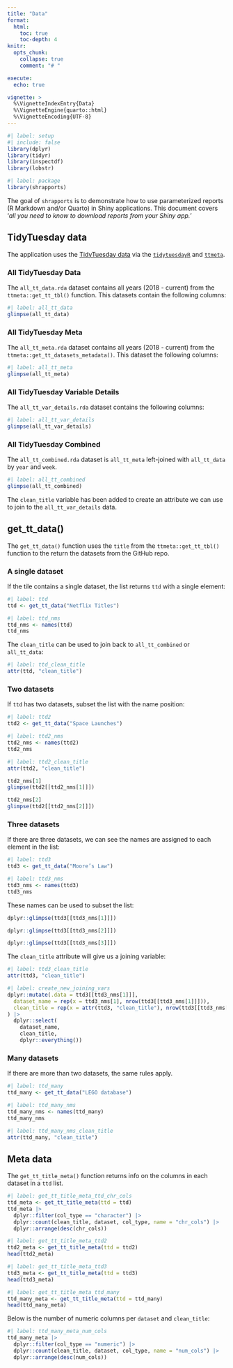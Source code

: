 ```yaml
---
title: "Data"
format: 
  html:
    toc: true
    toc-depth: 4
knitr:
  opts_chunk: 
    collapse: true
    comment: "# " 

execute:
  echo: true

vignette: >
  %\VignetteIndexEntry{Data}
  %\VignetteEngine{quarto::html}
  %\VignetteEncoding{UTF-8}
---
```


```r
#| label: setup
#| include: false
library(dplyr)
library(tidyr)
library(inspectdf)
library(lobstr)
```

```r
#| label: package
library(shrapports)
```

The goal of `shrapports` is to demonstrate how to use parameterized reports (R Markdown and/or Quarto) in Shiny applications. This document covers '*all you need to know to download reports from your Shiny app.*'

## TidyTuesday data 

The application uses the [TidyTuesday data](https://github.com/rfordatascience/tidytuesday) via the [`tidytuesdayR`](https://github.com/dslc-io/tidytuesdayR) and [`ttmeta`](https://github.com/r4ds/ttmeta).

### All TidyTuesday Data 

The `all_tt_data.rda` dataset contains all years (2018 - current) from the `ttmeta::get_tt_tbl()` function. This datasets contain the following columns:

```r
#| label: all_tt_data
glimpse(all_tt_data)
```


### All TidyTuesday Meta 

The `all_tt_meta.rda` dataset contains all years (2018 - current) from the `ttmeta::get_tt_datasets_metadata()`. This dataset the following columns:

```r
#| label: all_tt_meta
glimpse(all_tt_meta)
```

### All TidyTuesday Variable Details

The `all_tt_var_details.rda` dataset contains the following columns:

```r
#| label: all_tt_var_details
glimpse(all_tt_var_details)
```

### All TidyTuesday Combined  

The `all_tt_combined.rda` dataset is `all_tt_meta` left-joined with `all_tt_data` by `year` and `week`.

```r
#| label: all_tt_combined
glimpse(all_tt_combined)
```

The `clean_title` variable has been added to create an attribute we can use to join to the `all_tt_var_details` data. 

## get_tt_data()

The `get_tt_data()` function uses the `title` from the `ttmeta::get_tt_tbl()` function to the return the datasets from the GitHub repo. 

### A single dataset

If the tile contains a single dataset, the list returns `ttd` with a single element: 

```r
#| label: ttd
ttd <- get_tt_data("Netflix Titles")
```

```r
#| label: ttd_nms
ttd_nms <- names(ttd)
ttd_nms
```

The `clean_title` can be used to join back to `all_tt_combined` or `all_tt_data`: 

```r
#| label: ttd_clean_title
attr(ttd, "clean_title")
```

### Two datasets 

If `ttd` has two datasets, subset the list with the name position:

```r
#| label: ttd2
ttd2 <- get_tt_data("Space Launches")
```

```r
#| label: ttd2_nms
ttd2_nms <- names(ttd2)
ttd2_nms
```

```r
#| label: ttd2_clean_title
attr(ttd2, "clean_title")
```

```r
ttd2_nms[1]
glimpse(ttd2[[ttd2_nms[1]]])
```

```r
ttd2_nms[2]
glimpse(ttd2[[ttd2_nms[2]]])
```

### Three datasets

If there are three datasets, we can see the names are assigned to each element in the list:

```r
#| label: ttd3
ttd3 <- get_tt_data("Moore’s Law")
```

```r
#| label: ttd3_nms
ttd3_nms <- names(ttd3)
ttd3_nms
```

These names can be used to subset the list:

```r
dplyr::glimpse(ttd3[[ttd3_nms[1]]])
```


```r
dplyr::glimpse(ttd3[[ttd3_nms[2]]])
```

```r
dplyr::glimpse(ttd3[[ttd3_nms[3]]])
```

The `clean_title` attribute will give us a joining variable:

```r
#| label: ttd3_clean_title
attr(ttd3, "clean_title")
```


```r
#| label: create_new_joining_vars
dplyr::mutate(.data = ttd3[[ttd3_nms[1]]],
  dataset_name = rep(x = ttd3_nms[1], nrow(ttd3[[ttd3_nms[1]]])),
  clean_title = rep(x = attr(ttd3, "clean_title"), nrow(ttd3[[ttd3_nms[1]]]))
) |>
  dplyr::select(
    dataset_name, 
    clean_title, 
    dplyr::everything())
```

### Many datasets

If there are more than two datasets, the same rules apply.

```r
#| label: ttd_many
ttd_many <- get_tt_data("LEGO database")
```

```r
#| label: ttd_many_nms
ttd_many_nms <- names(ttd_many)
ttd_many_nms
```

```r
#| label: ttd_many_nms_clean_title
attr(ttd_many, "clean_title")
```

## Meta data

The `get_tt_title_meta()` function returns info on the columns in each dataset in a `ttd` list. 

```r
#| label: get_tt_title_meta_ttd_chr_cols
ttd_meta <- get_tt_title_meta(ttd = ttd)
ttd_meta |> 
  dplyr::filter(col_type == "character") |> 
  dplyr::count(clean_title, dataset, col_type, name = "chr_cols") |> 
  dplyr::arrange(desc(chr_cols))
```

```r
#| label: get_tt_title_meta_ttd2
ttd2_meta <- get_tt_title_meta(ttd = ttd2)
head(ttd2_meta)
```

```r
#| label: get_tt_title_meta_ttd3
ttd3_meta <- get_tt_title_meta(ttd = ttd3)
head(ttd3_meta)
```

```r
#| label: get_tt_title_meta_ttd_many
ttd_many_meta <- get_tt_title_meta(ttd = ttd_many)
head(ttd_many_meta)
```

Below is the number of numeric columns per `dataset` and `clean_title`: 

```r
#| label: ttd_many_meta_num_cols
ttd_many_meta |> 
  dplyr::filter(col_type == "numeric") |> 
  dplyr::count(clean_title, dataset, col_type, name = "num_cols") |> 
  dplyr::arrange(desc(num_cols))
```

